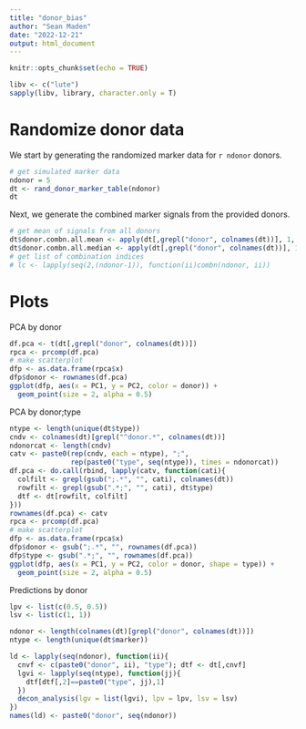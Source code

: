 ```yaml
---
title: "donor_bias"
author: "Sean Maden"
date: "2022-12-21"
output: html_document
---
```


```r
knitr::opts_chunk$set(echo = TRUE)

libv <- c("lute")
sapply(libv, library, character.only = T)
```

# Randomize donor data

We  start by generating the randomized marker data for `r ndonor` donors.

```r
# get simulated marker data
ndonor = 5
dt <- rand_donor_marker_table(ndonor)
dt
```

Next, we generate the combined marker signals from the provided donors.

```r
# get mean of signals from all donors
dt$donor.combn.all.mean <- apply(dt[,grepl("donor", colnames(dt))], 1, mean)
dt$donor.combn.all.median <- apply(dt[,grepl("donor", colnames(dt))], 1, median)
# get list of combination indices
# lc <- lapply(seq(2,(ndonor-1)), function(ii)combn(ndonor, ii))
```



# Plots

PCA by donor

```r
df.pca <- t(dt[,grepl("donor", colnames(dt))])
rpca <- prcomp(df.pca)
# make scatterplot
dfp <- as.data.frame(rpca$x)
dfp$donor <- rownames(df.pca)
ggplot(dfp, aes(x = PC1, y = PC2, color = donor)) + 
  geom_point(size = 2, alpha = 0.5)
```

PCA by donor;type

```r
ntype <- length(unique(dt$type))
cndv <- colnames(dt)[grepl("^donor.*", colnames(dt))]
ndonorcat <- length(cndv)
catv <- paste0(rep(cndv, each = ntype), ";", 
               rep(paste0("type", seq(ntype)), times = ndonorcat))
df.pca <- do.call(rbind, lapply(catv, function(cati){
  colfilt <- grepl(gsub(";.*", "", cati), colnames(dt))
  rowfilt <- grepl(gsub(".*;", "", cati), dt$type)
  dtf <- dt[rowfilt, colfilt]
}))
rownames(df.pca) <- catv
rpca <- prcomp(df.pca)
# make scatterplot
dfp <- as.data.frame(rpca$x)
dfp$donor <- gsub(";.*", "", rownames(df.pca))
dfp$type <- gsub(".*;", "", rownames(df.pca))
ggplot(dfp, aes(x = PC1, y = PC2, color = donor, shape = type)) + 
  geom_point(size = 2, alpha = 0.5)
```

Predictions by donor

```r
lpv <- list(c(0.5, 0.5))
lsv <- list(c(1, 1))

ndonor <- length(colnames(dt)[grepl("donor", colnames(dt))])
ntype <- length(unique(dt$marker))

ld <- lapply(seq(ndonor), function(ii){
  cnvf <- c(paste0("donor", ii), "type"); dtf <- dt[,cnvf]
  lgvi <- lapply(seq(ntype), function(jj){
    dtf[dtf[,2]==paste0("type", jj),1]
  })
  decon_analysis(lgv = list(lgvi), lpv = lpv, lsv = lsv)
})
names(ld) <- paste0("donor", seq(ndonor))
```
